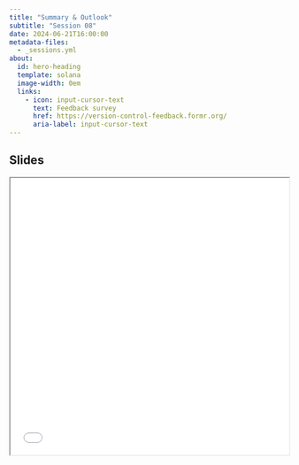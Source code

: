```yaml
---
title: "Summary & Outlook"
subtitle: "Session 08"
date: 2024-06-21T16:00:00
metadata-files:
  - _sessions.yml
about:
  id: hero-heading
  template: solana
  image-width: 0em
  links:
    - icon: input-cursor-text
      text: Feedback survey
      href: https://version-control-feedback.formr.org/
      aria-label: input-cursor-text
---
```


::: {#hero-heading}
:::

## Slides

```{=html}
<iframe width="100%" height=500 src="slides_session08.html"></iframe>
```
